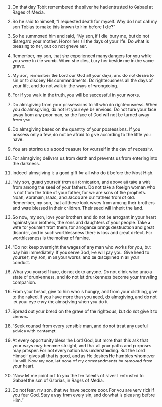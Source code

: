 
1. On that day Tobit remembered the silver he had entrusted to Gabael at Rages of Media.

2. So he said to himself, “I requested death for myself. Why do I not call my son Tobias to make this known to him before I die?”

3. So he summoned him and said, “My son, if I die, bury me, but do not disregard your mother. Honor her all the days of your life. Do what is pleasing to her, but do not grieve her.

4. Remember, my son, that she experienced many dangers for you while you were in the womb. When she dies, bury her beside me in the same grave.

5. My son, remember the Lord our God all your days, and do not desire to sin or to disobey His commandments. Do righteousness all the days of your life, and do not walk in the ways of wrongdoing.

6. For if you walk in the truth, you will be successful in your works.

7. Do almsgiving from your possessions to all who do righteousness. When you do almsgiving, do not let your eye be envious. Do not turn your face away from any poor man, so the face of God will not be turned away from you.

8. Do almsgiving based on the quantity of your possessions. If you possess only a few, do not be afraid to give according to the little you have.

9. You are storing up a good treasure for yourself in the day of necessity.

10. For almsgiving delivers us from death and prevents us from entering into the darkness.

11. Indeed, almsgiving is a good gift for all who do it before the Most High.

12. “My son, guard yourself from all fornication, and above all take a wife from among the seed of your fathers. Do not take a foreign woman who is not from the tribe of your father, for we are sons of the prophets. Noah, Abraham, Isaac, and Jacob are our fathers from of old. Remember, my son, that all these took wives from among their brothers and were blessed in their children. Their seed will inherit the land.

13. So now, my son, love your brothers and do not be arrogant in your heart against your brothers, the sons and daughters of your people. Take a wife for yourself from them, for arrogance brings destruction and great disorder, and in such worthlessness there is loss and great defect. For worthlessness is the mother of famine.

14. “Do not keep overnight the wages of any man who works for you, but pay him immediately. If you serve God, He will pay you. Give heed to yourself, my son, in all your works, and be disciplined in all your conduct.

15. What you yourself hate, do not do to anyone. Do not drink wine unto a state of drunkenness, and do not let drunkenness become your traveling companion.

16. From your bread, give to him who is hungry, and from your clothing, give to the naked. If you have more than you need, do almsgiving, and do not let your eye envy the almsgiving when you do it.

17. Spread out your bread on the grave of the righteous, but do not give it to sinners.

18. “Seek counsel from every sensible man, and do not treat any useful advice with contempt.

19. At every opportunity bless the Lord God, but more than this ask that your ways may become straight, and that all your paths and purposes may prosper. For not every nation has understanding. But the Lord Himself gives all that is good, and as He desires He humbles whomever He will. Now my son, let none of my commandments be removed from your heart.

20. “Now let me point out to you the ten talents of silver I entrusted to Gabael the son of Gabrias, in Rages of Media.

21. Do not fear, my son, that we have become poor. For you are very rich if you fear God. Stay away from every sin, and do what is pleasing before Him.”


